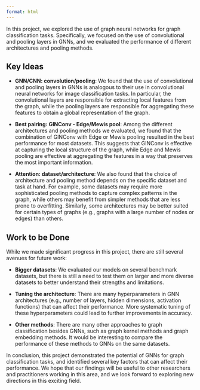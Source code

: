 ```yaml
---
format: html
---
```


In this project, we explored the use of graph neural networks for graph classification tasks. Specifically, we focused on the use of convolutional and pooling layers in GNNs, and we evaluated the performance of different architectures and pooling methods.

## Key Ideas

- **GNN/CNN: convolution/pooling**: We found that the use of convolutional and pooling layers in GNNs is analogous to their use in convolutional neural networks for image classification tasks. In particular, the convolutional layers are responsible for extracting local features from the graph, while the pooling layers are responsible for aggregating these features to obtain a global representation of the graph.

- **Best pairing: GINConv - Edge/Mewis pool**: Among the different architectures and pooling methods we evaluated, we found that the combination of GINConv with Edge or Mewis pooling resulted in the best performance for most datasets. This suggests that GINConv is effective at capturing the local structure of the graph, while Edge and Mewis pooling are effective at aggregating the features in a way that preserves the most important information.

- **Attention: dataset/architecture**: We also found that the choice of architecture and pooling method depends on the specific dataset and task at hand. For example, some datasets may require more sophisticated pooling methods to capture complex patterns in the graph, while others may benefit from simpler methods that are less prone to overfitting. Similarly, some architectures may be better suited for certain types of graphs (e.g., graphs with a large number of nodes or edges) than others.

## Work to be Done

While we made significant progress in this project, there are still several avenues for future work:

- **Bigger datasets**: We evaluated our models on several benchmark datasets, but there is still a need to test them on larger and more diverse datasets to better understand their strengths and limitations.

- **Tuning the architecture**: There are many hyperparameters in GNN architectures (e.g., number of layers, hidden dimensions, activation functions) that can affect their performance. More systematic tuning of these hyperparameters could lead to further improvements in accuracy.

- **Other methods**: There are many other approaches to graph classification besides GNNs, such as graph kernel methods and graph embedding methods. It would be interesting to compare the performance of these methods to GNNs on the same datasets.


In conclusion, this project demonstrated the potential of GNNs for graph classification tasks, and identified several key factors that can affect their performance. We hope that our findings will be useful to other researchers and practitioners working in this area, and we look forward to exploring new directions in this exciting field.
